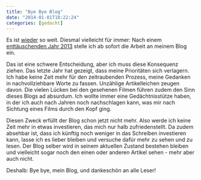 ```yaml
---
title: "Bye Bye Blog"
date: "2014-01-01T18:22:24"
categories: [gedacht]
---
```


Es ist [wieder](/blog/2010/05/31/blogpause/) so weit. Diesmal vielleicht für immer: Nach einem [enttäuschenden Jahr 2013](/blog/2014/01/01/mein-jahr-2013-in-zahlen/) stelle ich ab sofort die Arbeit an meinem Blog ein.

Das ist eine schwere Entscheidung, aber ich muss diese Konsequenz ziehen. Das letzte Jahr hat gezeigt, dass meine Prioritäten sich verlagern. Ich habe keine Zeit mehr für den zeitraubenden Prozess, meine Gedanken in nachvollziehbare Worte zu fassen. Unzählige Artikelleichen zeugen davon. Die vielen Lücken bei den gesehenen Filmen führen zudem den Sinn dieses Blogs ad absurdum. Ich wollte immer eine Gedächtnisstütze haben, in der ich auch nach Jahren noch nachschlagen kann, was mir nach Sichtung eines Films durch den Kopf ging. 

Diesen Zweck erfüllt der Blog schon jetzt nicht mehr. Also werde ich keine Zeit mehr in etwas investieren, das mich nur halb zufriedenstellt. Da zudem absehbar ist, dass ich künftig noch weniger in das Schreiben investieren kann, lasse ich es lieber bleiben und versuche dafür mehr zu sehen und zu lesen. Der Blog selber wird in seinem aktuellen Zustand bestehen bleiben und vielleicht sogar noch den einen oder anderen Artikel sehen - mehr aber auch nicht.

Deshalb: Bye bye, mein Blog, und dankeschön an alle Leser!
